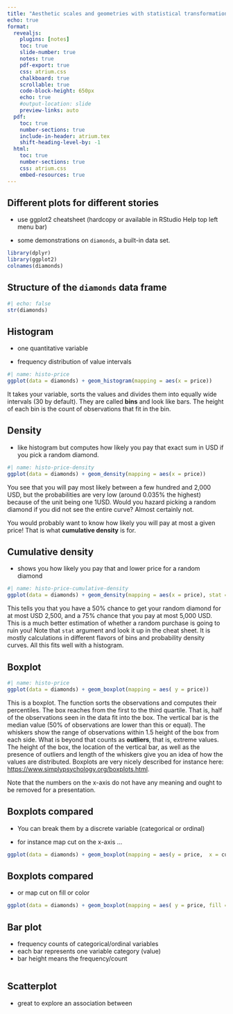 ```yaml
---
title: "Aesthetic scales and geometries with statistical transformations"
echo: true
format:
  revealjs:
    plugins: [notes]
    toc: true
    slide-number: true
    notes: true
    pdf-export: true
    css: atrium.css
    chalkboard: true
    scrollable: true
    code-block-height: 650px
    echo: true
    #output-location: slide
    preview-links: auto
  pdf:
    toc: true
    number-sections: true
    include-in-header: atrium.tex
    shift-heading-level-by: -1
  html:
    toc: true
    number-sections: true
    css: atrium.css
    embed-resources: true
---
```


## Different plots for different stories

-   use ggplot2 cheatsheet (hardcopy or available in RStudio Help top left menu bar)

-   some demonstrations on `diamonds`, a built-in data set.

```r
library(dplyr)
library(ggplot2)
colnames(diamonds)
```

## Structure of the `diamonds` data frame

```r
#| echo: false
str(diamonds)
```

## Histogram

-   one quantitative variable

-   frequency distribution of value intervals

```r
#| name: histo-price
ggplot(data = diamonds) + geom_histogram(mapping = aes(x = price))
```

::: notes
It takes your variable, sorts the values and divides them into equally wide intervals (30 by default). They are called **bins** and look like bars. The height of each bin is the count of observations that fit in the bin.
:::

## Density

-   like histogram but computes how likely you pay that exact sum in USD if you pick a random diamond.

```r
#| name: histo-price-density
ggplot(data = diamonds) + geom_density(mapping = aes(x = price))
```

::: notes
You see that you will pay most likely between a few hundred and 2,000 USD, but the probabilities are very low (around 0.035% the highest) because of the unit being one 1USD. Would you hazard picking a random diamond if you did not see the entire curve? Almost certainly not.

You would probably want to know how likely you will pay at most a given price! That is what **cumulative density** is for.
:::

## Cumulative density

-   shows you how likely you pay that and lower price for a random diamond

```r
#| name: histo-price-cumulative-density
ggplot(data = diamonds) + geom_density(mapping = aes(x = price), stat = "ecdf")
```

::: notes
This tells you that you have a 50% chance to get your random diamond for at most USD 2,500, and a 75% chance that you pay at most 5,000 USD. This is a much better estimation of whether a random purchase is going to ruin you! Note that `stat` argument and look it up in the cheat sheet. It is mostly calculations in different flavors of bins and probability density curves. All this fits well with a histogram.
:::

## Boxplot

```r
#| name: histo-price
ggplot(data = diamonds) + geom_boxplot(mapping = aes( y = price)) 
```

::: notes
This is a boxplot. The function sorts the observations and computes their percentiles. The box reaches from the first to the third quartile. That is, half of the observations seen in the data fit into the box. The vertical bar is the median value (50% of observations are lower than this or equal). The whiskers show the range of observations within 1.5 height of the box from each side. What is beyond that counts as **outliers**, that is, extreme values. The height of the box, the location of the vertical bar, as well as the presence of outliers and length of the whiskers give you an idea of how the values are distributed. Boxplots are very nicely described for instance here: [https://www.simplypsychology.org/boxplots.html](#0).

Note that the numbers on the x-axis do not have any meaning and ought to be removed for a presentation.
:::

## Boxplots compared {.smaller}

-   You can break them by a discrete variable (categorical or ordinal)

-  for instance map cut on the x-axis ...

```r
ggplot(data = diamonds) + geom_boxplot(mapping = aes(y = price,  x = cut)) 
```

## Boxplots compared {.smaller}

- or map cut on fill or color

```r
ggplot(data = diamonds) + geom_boxplot(mapping = aes( y = price, fill = cut)) 
```

## Bar plot
- frequency counts of categorical/ordinal variables
- each bar represents one variable category (value)
- bar height means the frequency/count

```r

```


## Scatterplot
- great to explore an association between 

